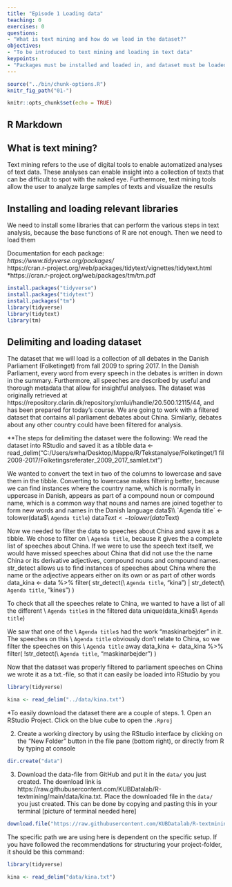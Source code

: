 ```yaml
---
title: "Episode 1 Loading data"
teaching: 0
exercises: 0
questions:
- "What is text mining and how do we load in the dataset?"
objectives:
- "To be introduced to text mining and loading in text data"
keypoints:
- "Packages must be installed and loaded in, and dataset must be loaded in by typing commands"
---
```



```r
source("../bin/chunk-options.R")
knitr_fig_path("01-")
```

```r
knitr::opts_chunk$set(echo = TRUE)
```

## R Markdown
## What is text mining?
Text mining refers to the use of digital tools to enable automatized analyses of text data. These analyses can enable insight into a collection of texts that can be
difficult to spot with the naked eye. Furthermore, text mining tools allow the user to analyze large samples of texts and visualize the results

## Installing and loading relevant libraries
We need to install some libraries that can perform the various steps in text analysis, because the base functions of R are not enough. Then we need to load them

Documentation for each package: <br>
*https://www.tidyverse.org/packages/ <br>
*https://cran.r-project.org/web/packages/tidytext/vignettes/tidytext.html <br>
*https://cran.r-project.org/web/packages/tm/tm.pdf <br>


```r
install.packages("tidyverse")
install.packages("tidytext")
install.packages("tm")
library(tidyverse)
library(tidytext)
library(tm)
```

## Delimiting and loading dataset
The dataset that we will load is a collection of all debates in the Danish Parliament (Folketinget) from fall 2009 to spring 2017. In the Danish Parliament, every word from every speech in the debates is written in down in the summary. Furthermore, all speeches are described by useful and thorough metadata that allow for insightful analyses. The dataset was originally retrieved at
https://repository.clarin.dk/repository/xmlui/handle/20.500.12115/44, and has been prepared for today's course. We are going to work with a filtered dataset that contains all parliament debates about China. Similarly, debates about any other country could have been filtered for analysis.

**The steps for delimiting the dataset were the following:
We read the dataset into RStudio and saved it as a tibble
data <- read_delim("C:/Users/swha/Desktop/Mappe/R/Tekstanalyse/Folketinget/1 fil 2009-2017/Folketingsreferater_2009_2017_samlet.txt")

We wanted to convert the text in two of the columns to lowercase and save them in the tibble. Converting to lowercase makes filtering better, because we can find instances where the country name, which is normally in uppercase in Danish, appears as part of a compound noun or compound name, which is a common way that nouns and names are joined together to form new words and names in the Danish language
data$\\ `Agenda title` <- tolower(data$\\ `Agenda title`)
data$Text <- tolower(data$Text)

Now we needed to filter the data to speeches about China and save it as a tibble. We chose to filter on \\ `Agenda title`, because it gives the a complete list of speeches about China. If we were to use the speech text itself, we would have missed speeches about China that did not use the the name China or its derivative adjectives, compound nouns and compound names. str_detect allows us to find instances of speeches about China where the name or the adjective appears either on its own  or as part of other words
data_kina <- data %>% 
  filter(
    str_detect(\\ `Agenda title`, "kina") | str_detect(\\ `Agenda title`, "kines")
  )

To check that all the speeches relate to China, we wanted to have a list of all the different \\ `Agenda title`s in the filtered data
unique(data_kina$\\  `Agenda title`)

We saw that one of the \\ `Agenda title`s had the work "maskinarbejder" in it. The speeches on this \\ `Agenda title` obviously don't relate to China, so we filter the speeches on this \\ `Agenda title` away
data_kina <- data_kina %>% 
  filter(
    !str_detect(\\ `Agenda title`, "maskinarbejder")
  ) 

Now that the dataset was properly filtered to parliament speeches on China we wrote it as a txt.-file, so that it can easily be loaded into RStudio by you

```r
library(tidyverse)

kina <- read_delim("../data/kina.txt")
```

*To easily download the dataset there are a couple of steps.
1. Open an RStudio Project. Click on the blue cube to open the `.Rproj`

2. Create a working directory by using the RStudio interface by clicking on the "New Folder" button in the file pane (bottom right), or directly from R by typing at console
```r
dir.create("data")
```

3. Download the data-file from GitHub and put it in the `data/` you just created. The download link is https://raw.githubusercontent.com/KUBDatalab/R-textmining/main/data/kina.txt. Place the downloaded file in the `data/` you just created. This can be done by copying and pasting this in your terminal [picture of terminal needed here] 
```r
download.file("https://raw.githubusercontent.com/KUBDatalab/R-textmining/main/data/kina.txt", "data/kina.txt", mode = "wb")
```

The specific path we are using here is dependent on the specific setup. If you have 
followed the recommendations for structuring your project-folder, it should be 
this command:

```r
library(tidyverse)

kina <- read_delim("data/kina.txt")

```


